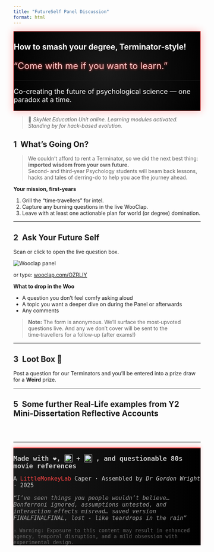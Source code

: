 ```yaml
---
title: "FutureSelf Panel Discussion"
format: html
---
```


```{=html}
<section class="text-center py-5" style="background: radial-gradient(circle at center, #1a1a1a, #000000); border: 1px solid #ff4444; color: #ffffff; box-shadow: 0 0 20px rgba(255, 0, 0, 0.3);">

  <h1 class="display-3 fw-bold glitch" data-text="How to smash your degree, Terminator-style!">How to smash your degree, Terminator-style!</h1>
  
  <p class="lead fst-italic" style="color: #ffcccc; font-size: 1.5rem; text-shadow: 0 0 6px #ff4444;">
    “Come with me if you want to learn.”
  </p>
  
  <hr class="my-4" style="border-color: #ff4444;" />
  
  <p style="color: #FFFFFF; font-size: 1.15rem;">
    Co-creating the future of psychological science — one paradox at a time.
  </p>

</section>
```

> 🧠 *SkyNet Education Unit online. Learning modules activated. Standing by for hack-based evolution.*

## 1  What’s Going On?

> We couldn’t afford to rent a Terminator, so we did the next best thing:  
> **imported wisdom from your own future.**  
> Second‑ and third‑year Psychology students will beam back lessons, hacks and tales of derring-do to help you ace the journey ahead.

**Your mission, first‑years**

1. Grill the “time‑travellers” for intel.  
2. Capture any burning questions in the live WooClap.  
3. Leave with at least one actionable plan for world (or degree) domination.

---

## 2  Ask Your Future Self

Scan or click to open the live question box.

```{=html}
<div class="d-flex justify-content-center my-4">
  <img src="images/WooClap-Panel.png" class="shadow-sm rounded" alt="Wooclap panel">
</div>
<p class="text-center">
  or type: <a href="https://app.wooclap.com/OZRLIY" target="_blank">wooclap.com/OZRLIY</a>
</p>
```

**What to drop in the Woo**

* A question you don’t feel comfy asking aloud  
* A topic you want a deeper dive on during the Panel or afterwards  
* Any comments

> **Note:** The form is anonymous. We’ll surface the most‑upvoted questions live. And any we don't cover will be sent to the time‑travellers for a follow‑up (after exams!)

---

## 3  Loot Box 🎁

Post a question for our Terminators and you’ll be entered into a prize draw for a **Weird** prize.

---

## 5  Some further Real-Life examples from Y2 Mini-Dissertation Reflective Accounts 


```{=html}
<hr style="margin-top: 4rem; border-color: #cc0000;"/>

<footer class="text-center px-3 py-4" style="font-family: 'Atkinson Hyperlegible', monospace; background: linear-gradient(to right, #1a1a1a, #000000); color: #cccccc; border-top: 2px solid #ff4444; box-shadow: 0 -4px 10px rgba(255, 0, 0, 0.2);">

<p style="font-size: 1.1rem; margin-bottom: 0.5rem;">
  <strong>
    Made with ❤️,
    <img src="images/quarto-logo.png" alt="Quarto" style="height: 1.2em; vertical-align: text-bottom;">
    +
    <img src="images/Rlogo.png" alt="R" style="height: 1.2em; vertical-align: text-bottom;">
    , and questionable 80s movie references
  </strong>
</p>

  <p style="font-size: 0.95rem;">
    A <span style="color: #ff4444;">LittleMonkeyLab</span> Caper · Assembled by <em>Dr Gordon Wright</em> · 2025
  </p>

  <p style="font-size: 0.95rem; font-style: italic; color: #999;">
    “I’ve seen things you people wouldn’t believe… Bonferroni ignored, assumptions untested, and interaction effects misread… saved version FINALFINALFINAL, lost - like teardrops in the rain”
  </p>

  <p style="margin-top: 1rem; font-size: 0.85rem; color: #666;">
    ⚠️ Warning: Exposure to this content may result in enhanced agency, temporal disruption, and a mild obsession with experimental design.
  </p>

</footer>
```
